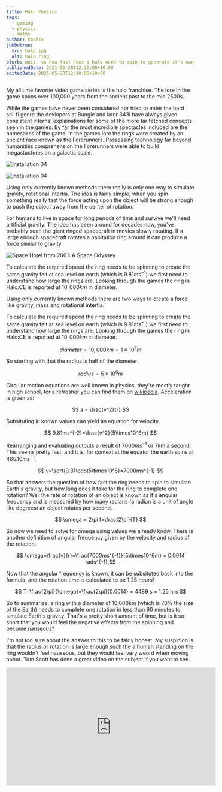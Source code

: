```yaml
---
title: Halo Physics
tags:
  - gaming
  - physics
  - maths
author: kochie
jumbotron:
  src: halo.jpg
  alt: halo ring
blurb: Wait, so how fast does a halo need to spin to generate it's own gravity?
publishedDate: 2021-05-28T12:30:00+10:00
editedDate: 2021-05-28T12:40:00+10:00
---
```


<link
  rel="stylesheet"
  href="https://cdn.jsdelivr.net/npm/katex@0.13.11/dist/katex.min.css"
  integrity="sha384-Um5gpz1odJg5Z4HAmzPtgZKdTBHZdw8S29IecapCSB31ligYPhHQZMIlWLYQGVoc"
  crossOrigin="anonymous"
/>

My all time favorite video game series is the halo franchise. The lore in the
game spans over 100,000 years from the ancient past to the mid 2500s.

While the games have never been considered nor tried to enter the hard sci-fi
genre the devlopers at Bungie and later 343i have always given consistent
internal explainations for some of the more far fetched concepts seen in the
games. By far the most incredible spectacles included are the namesakes of the
game. In the games lore the rings were created by an ancient race known as the
Forerunners. Possessing technology far beyond humanities comprehension the
Forerunners were able to build megastuctures on a galactic scale.

![Installation 04](/articles/01-halo-physics/halo_1.png)

![Installation 04](/articles/01-halo-physics/halo_1.webp)

Using only currently known methods there really is only one way to simulate
gravity, rotational intertia. The idea is fairly simple, when you spin something
really fast the force acting upon the object will be strong enough to push the
object away from the center of rotation.

For humans to live in space for long periods of time and survive we'll need
artificial gravity. The idea has been around for decades now, you've probably
seen the giant ringed spacecraft in movies slowly rotating. If a large enough
spacecraft rotates a habitation ring around it can produce a force similar to
gravity

![Space Hotel from 2001: A Space Odyssey](/articles/01-halo-physics/2001_space_hotel.webp)

To calculate the required speed the ring needs to be spinning to create the same
gravity felt at sea level on earth (which is $9.81ms^{-1}$) we first need to
understand how large the rings are. Looking through the games the ring in
Halo:CE is reported at $10,000km$ in diameter.

Using only currently known methods there are two ways to create a force like
gravity, mass and rotational intertia.

To calculate the required speed the ring needs to be spinning to create the same
gravity felt at sea level on earth (which is $9.81ms^{-1}$) we first need to
understand how large the rings are. Looking through the games the ring in
Halo:CE is reported at $10,000km$ in diameter.

$$
diameter=10,000km = 1\times10^7m
$$

So starting with that the radius is half of the diameter.

$$
radius=5\times10^6m
$$

Circular motion equations are well known in physics, they're mostly taught in
high school, for a refresher you can find them on
[wikipedia](https://en.wikipedia.org/wiki/Circular_motion). Acceleration is
given as:

$$
a = \frac{v^2}{r}
$$

Subsituting in known values can yield an equation for velocity.

$$
9.81ms^{-2}=\frac{v^2}{5\times10^6m}
$$

Rearranging and evaluating outputs a result of $7000ms^{-1}$ or 7km a second!
This seems pretty fast, and it is, for context at the equator the earth spins at
$465.10ms^{-1}$.

$$
v=\sqrt{9.81\cdot5\times10^6}=7000ms^{-1}
$$

So that answers the question of how fast the ring needs to spin to simulate
Earth's gravity, but how long does it take for the ring to complete one
rotation? Well the rate of rotation of an object is known as it's angular
frequency and is measured by how many radians (a radian is a unit of angle like
degrees) an object rotates per second.

$$
\omega = 2\pi f=\frac{2\pi}{T}
$$

So now we need to solve for omega using values we already know. There is another
definition of angular frequency given by the velocity and radius of the
rotation.

$$
\omega=\frac{v}{r}=\frac{7000ms^{-1}}{5\times10^6m} = 0.0014 rads^{-1}
$$

Now that the angular frequency is known, it can be subsituted back into the
formula, and the rotation time is calculated to be 1.25 hours!

$$
T=\frac{2\pi}{\omega}=\frac{2\pi}{0.0014} = 4489 s = 1.25 hrs
$$

So to summarise, a ring with a diameter of 10,000km (which is 70% the size of
the Earth) needs to complete one rotation in less than 90 minutes to simulate
Earth's gravity. That's a pretty short amount of time, but is it so short that
you would feel the negative effects from the spinning and become nauseous?

I'm not too sure about the answer to this to be fairly honest. My suspicion is
that the radius or rotation is large enough such the a human standing on the
ring wouldn't feel nauseous, but they would feel very weord when moving about.
Tom Scott has done a great video on the subject if you want to see.

<iframe
  width="560"
  height="315"
  src="https://www.youtube.com/embed/bJ_seXo-Enc"
  title="YouTube video player"
  frameBorder="0"
  allow="accelerometer; autoplay; clipboard-write; encrypted-media; gyroscope; picture-in-picture"
  allowFullScreen
/>

Another intersting fact about rotational forces, the acceleration is
proportional to the square of the velocity. That means that spinning at half the
speed creates only a quater of the force. You can see this in the interactive
tool I've added below. The diagram on the left shows the relative speed the ring
needs to rotate to generate an acceleration equivalent to gravity (the red
arrow), and the chart on the right shows how the acceleration changes based on
the velocity.

<HaloInteractive />

So it seems possible for a ring the size of the ones in Halo to produce enough
of a force to simulate gravity without killing everyone who would be standing on
the ring. The next question is, could you drive a tank on a spinning ring and
accurately hit a target?
